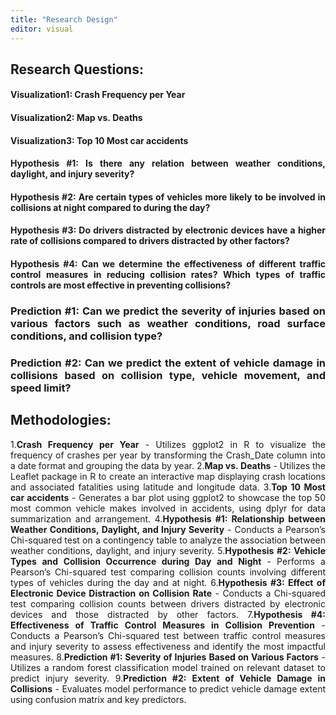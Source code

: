 ```yaml
---
title: "Research Design"
editor: visual
---
```


::: {style="text-align:justify"}
## **Research Questions:**

#### **Visualization**1: Crash Frequency per Year

#### **Visualization**2: Map vs. Deaths

#### **Visualization**3: Top 10 Most car accidents

#### **Hypothesis #1:** Is there any relation between weather conditions, daylight, and injury severity?

#### **Hypothesis #2:** Are certain types of vehicles more likely to be involved in collisions at night compared to during the day?

#### **Hypothesis #3:** Do drivers distracted by electronic devices have a higher rate of collisions compared to drivers distracted by other factors?

#### **Hypothesis #4:** Can we determine the effectiveness of different traffic control measures in reducing collision rates? Which types of traffic controls are most effective in preventing collisions?

### Prediction #1: Can we predict the severity of injuries based on various factors such as weather conditions, road surface conditions, and collision type?

### Prediction #2: Can we predict the extent of vehicle damage in collisions based on collision type, vehicle movement, and speed limit?
:::

::: {style="text-align:justify"}
## **Methodologies:**

1.**Crash Frequency per Year**
    -   Utilizes ggplot2 in R to visualize the frequency of crashes per year by transforming the Crash_Date column into a date format and grouping the data by year.
2.**Map vs. Deaths**
    -   Utilizes the Leaflet package in R to create an interactive map displaying crash locations and associated fatalities using latitude and longitude data.
3.**Top 10 Most car accidents**
    -   Generates a bar plot using ggplot2 to showcase the top 50 most common vehicle makes involved in accidents, using dplyr for data summarization and arrangement.
4.**Hypothesis #1: Relationship between Weather Conditions, Daylight, and Injury Severity**
    -   Conducts a Pearson's Chi-squared test on a contingency table to analyze the association between weather conditions, daylight, and injury severity.
5.**Hypothesis #2: Vehicle Types and Collision Occurrence during Day and Night**
    -   Performs a Pearson's Chi-squared test comparing collision counts involving different types of vehicles during the day and at night.
6.**Hypothesis #3: Effect of Electronic Device Distraction on Collision Rate**
    -   Conducts a Chi-squared test comparing collision counts between drivers distracted by electronic devices and those distracted by other factors.
7.**Hypothesis #4: Effectiveness of Traffic Control Measures in Collision Prevention**
    -   Conducts a Pearson's Chi-squared test between traffic control measures and injury severity to assess effectiveness and identify the most impactful measures.
8.**Prediction #1: Severity of Injuries Based on Various Factors**
    -   Utilizes a random forest classification model trained on relevant dataset to predict injury severity.
9.**Prediction #2: Extent of Vehicle Damage in Collisions**
    -   Evaluates model performance to predict vehicle damage extent using confusion matrix and key predictors.
:::
